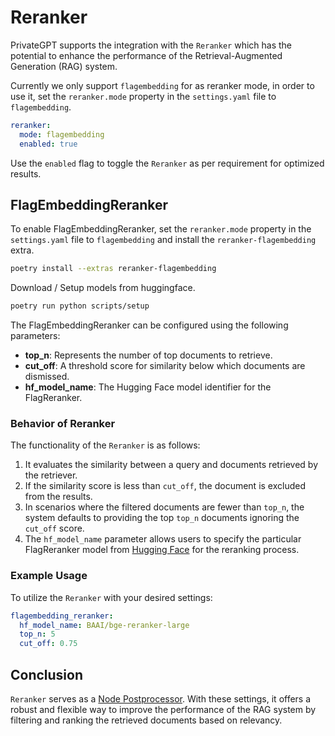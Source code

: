 # Reranker

PrivateGPT supports the integration with the `Reranker` which has the potential to enhance the performance of the Retrieval-Augmented Generation (RAG) system.

Currently we only support `flagembedding` for as reranker mode, in order to use it, set the `reranker.mode` property in the `settings.yaml` file to `flagembedding`.

```yaml
reranker:
  mode: flagembedding
  enabled: true
```

Use the `enabled` flag to toggle the `Reranker` as per requirement for optimized results.

## FlagEmbeddingReranker

To enable FlagEmbeddingReranker, set the `reranker.mode` property in the `settings.yaml` file to `flagembedding` and install the `reranker-flagembedding` extra.

```bash
poetry install --extras reranker-flagembedding
```

Download / Setup models from huggingface.

```bash
poetry run python scripts/setup
```

The FlagEmbeddingReranker can be configured using the following parameters:

- **top_n**: Represents the number of top documents to retrieve.
- **cut_off**: A threshold score for similarity below which documents are dismissed.
- **hf_model_name**: The Hugging Face model identifier for the FlagReranker.

### Behavior of Reranker

The functionality of the `Reranker` is as follows:

1. It evaluates the similarity between a query and documents retrieved by the retriever.
2. If the similarity score is less than `cut_off`, the document is excluded from the results.
3. In scenarios where the filtered documents are fewer than `top_n`, the system defaults to providing the top `top_n` documents ignoring the `cut_off` score.
4. The `hf_model_name` parameter allows users to specify the particular FlagReranker model from [Hugging Face](https://huggingface.co/) for the reranking process.

### Example Usage

To utilize the `Reranker` with your desired settings:

```yml
flagembedding_reranker:
  hf_model_name: BAAI/bge-reranker-large
  top_n: 5
  cut_off: 0.75
```

## Conclusion

`Reranker` serves as a [Node Postprocessor](https://docs.llamaindex.ai/en/stable/module_guides/querying/node_postprocessors/root.html). With these settings, it offers a robust and flexible way to improve the performance of the RAG system by filtering and ranking the retrieved documents based on relevancy.
